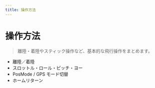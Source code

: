 ```yaml
---
title: 操作方法
---
```


# 操作方法

> 離陸・着陸やスティック操作など、基本的な飛行操作をまとめます。

- 離陸／着陸
- スロットル・ロール・ピッチ・ヨー
- PosMode / GPS モード切替
- ホームリターン 